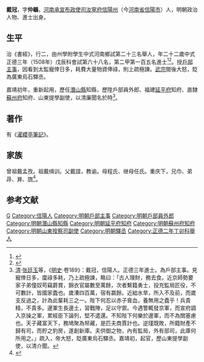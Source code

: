 {{明清人物信息框
| 姓名 = 戴冠
| 原名 =
| 圖片名稱= 
| 圖片大小 =
| 圖片說明 = 
| 最高職務 =山东提学副使
| 國家 = 大明 
| 爵位 =
| 籍貫 = [[河南|河南]][[汝宁府|汝宁府]][[信阳州|信阳州]]
| 族裔 = 
| 字號 = 
| 諡號 =
| 出生日期 = 十月十五日
| 出生地點 = 
| 逝世日期 = 卒年不詳 
| 逝世地點 =
| 墓葬 =
| 配偶 = 娶羅氏
| 親屬 = 
| 出身 =
* 正德三年戊辰科進士
| 經歷 =
| 著作 = 
}}'''戴冠'''{{BD|1487年||？年||}}，字'''仲鶡'''，[[河南承宣布政使司|河南承宣布政使司]][[汝寧府|汝寧府]][[信陽州|信陽州]]（今[[河南省|河南省]][[信陽市|信陽市]]）人，明朝政治人物、進士出身。

==生平==
治《書經》，行二，由州學附學生中式河南鄉試第二十三名舉人，年二十二歲中式正德三年（1508年）戊辰科會試第六十八名，第二甲第一百五名進士<ref>{{Cite book|title=《皇明贡举考》卷五|last=（明）[[张朝瑞|张朝瑞]]|first=|publisher=《续修四库全书》史部第828册|year=|isbn=|location=|pages=}}</ref><ref>{{Cite book|title=贡举志五种 上|last=鲁小俊，江俊伟著|first=|publisher=武汉：武汉大学出版社|year=2009|isbn=978-7-307-07043-1|location=|pages=}}</ref>。授[[戶部|戶部]][[主事|主事]]，因看到太監寵倖日多，耗費大量物資俸祿，則上疏極諫。[[明武宗|武宗]]閱後大怒，貶為廣東烏石驛丞。

嘉靖初年，重新起用，歷任[[潛山縣|潛山縣]]知縣，歷陞戶部員外郎、福建[[延平府|延平府]]知府、直隸[[蘇州府|蘇州府]]知府、山東提學副使，以清廉聞名於時<ref>[[清|清]]·[[张廷玉|张廷玉]]等，《[[明史|明史]]·卷189》：戴冠，信陽人。正德三年進士。為戶部主事。見寵倖日多，廩祿多耗，乃上疏極諫，略曰：「古人理財，務去食。近京師勢要家子弟僮奴苟竊爵賞，錦衣官屬數至萬餘，次者繫籍勇士，投充監局匠役，不可數計，皆國家蠹也。歲漕四百萬，宿有嬴餘。近絀水旱，所入不及前，而歲支反過之，計為此輩耗三之一。陛下何忍以赤子膏血，養無用之蠹乎！兵貴精，不貴多。邊軍生長邊土，習戰陣，足以守禦。今遇警輒發京軍，而宣府調入京操之軍，累經臣下論列，堅不遣還。不知陛下何樂於邊軍，而不為關塞慮也。天子藏富天下，務鳩聚為帑藏，是匹夫商賈計也。逆瑾既敗，所籍財產不歸有司，而貯之豹房，遂創新庫。夫供御之物，內有監局，外有部司，此庫何所用之。」疏入，帝大怒，貶廣東烏石驛丞。嘉靖初，起官，歷山東提學副使，以清介聞。</ref>。

== 著作 ==
有《[[s:濯纓亭筆記|濯纓亭筆記]]》。

==家族== 
曾祖戴孟孜。祖戴缉训。父戴誼，教谕。母程氏、继母任氏。重庆下，兄巾、弟冔、昪、旒<ref>{{Cite book|title=天一阁藏明代科举录选刊 登科录 点校本|last=龚延明主编|first=|publisher=宁波出版社|year=2016|isbn=978-7-5526-2320-8|location=宁波|pages=|quote=《天一閣藏明代科舉錄選刊.登科錄》之《正德三年戊辰科進士登科録》}}</ref>。

==参考文献==
{{reflist}}

{{正德三年戊辰科殿試金榜}}

{{Authority control}}

{{DEFAULTSORT:Dai戴}}
[[Category:戴姓|G]]
[[Category:信陽人|Category:信陽人]]
[[Category:明朝戶部主事|Category:明朝戶部主事]]
[[Category:明朝戶部員外郎|Category:明朝戶部員外郎]]
[[Category:明朝潛山縣知縣|Category:明朝潛山縣知縣]]
[[Category:明朝延平府知府|Category:明朝延平府知府]]
[[Category:明朝蘇州府知府|Category:明朝蘇州府知府]]
[[Category:明朝山東按察司副使|Category:明朝山東按察司副使]]
[[Category:明朝驛丞|Category:明朝驛丞]]
[[Category:正德二年丁卯科舉人|Category:正德二年丁卯科舉人]]